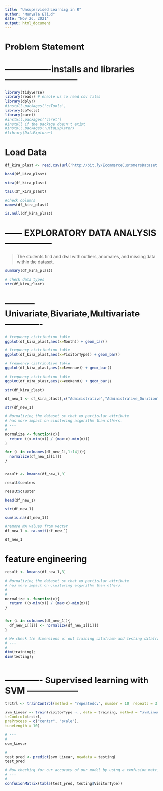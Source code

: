 ```yaml
---
title: "Unsupervised Learning in R"
author: "Munyala Eliud"
date: "Nov 26, 2021"
output: html_document
---
```


# Problem Statement


# ----------------installs and libraries--------------------------
```r

library(tidyverse)
library(readr) # enable us to read csv files
library(dplyr)
#install.packages('caTools')
library(caTools)
library(caret)
#install.packages('caret')
#Install if the package doesn't exist 
#install.packages('DataExplorer) 
#library(DataExplorer)

```

# Load Data
```r

df_kira_plast <- read.csv(url('http://bit.ly/EcommerceCustomersDataset'))

```


```r
head(df_kira_plast)
```

```r
view(df_kira_plast)
```

```r
tail(df_kira_plast)
```

```r
#check columns
names(df_kira_plast)

```

```r
is.null(df_kira_plast)
```


# ------ EXPLORATORY DATA ANALYSIS -----------------

> The students find and deal with outliers, anomalies, and missing data within the dataset. 

```r
summary(df_kira_plast)
```

```r
# check data types
str(df_kira_plast)
```


# ----------- Univariate,Bivariate,Multivariate -------------

```r
# frequency distribution table
ggplot(df_kira_plast,aes(x=Month)) + geom_bar()

```

```r

# frequency distribution table
ggplot(df_kira_plast,aes(x=VisitorType)) + geom_bar()

```

```r
# frequency distribution table
ggplot(df_kira_plast,aes(x=Revenue)) + geom_bar()
```

```r
# frequency distribution table
ggplot(df_kira_plast,aes(x=Weekend)) + geom_bar()
```


```r
str(df_kira_plast)
```


```r
df_new_1 <- df_kira_plast[,c("Administrative","Administrative_Duration","Informational","Informational_Duration","ProductRelated","ProductRelated_Duration","BounceRates"     ,"ExitRates","PageValues","SpecialDay","OperatingSystems","Browser","Region","TrafficType","VisitorType")]

```


```r
str(df_new_1)
```

```r


# Normalizing the dataset so that no particular attribute 
# has more impact on clustering algorithm than others.
# ---
# 
normalize <- function(x){
  return ((x-min(x)) / (max(x)-min(x)))
}

for (i in colnames(df_new_1[,1:14])){
  normalize(df_new_1[[i]])
}
```


```r

```


```r
result <- kmeans(df_new_1,3)
```

```r
result$centers
```

```r
result$cluster
```

```r
head(df_new_1)
```

```r

str(df_new_1)
```

```r
sum(is.na(df_new_1))
```

```r
#remove NA values from vector
df_new_1 <- na.omit(df_new_1)
```

```r
df_new_1
```

# feature engineering

```r
result <- kmeans(df_new_1,3)
```



```r

# Normalizing the dataset so that no particular attribute 
# has more impact on clustering algorithm than others.
# ---
# 
normalize <- function(x){
  return ((x-min(x)) / (max(x)-min(x)))
}



```

```r

for (i in colnames(df_new_1)){
  df_new_1[[i]] <- normalize(df_new_1[[i]])
}
```



```r
# We check the dimensions of out training dataframe and testing dataframe
# ---
# 
dim(training); 
dim(testing);
```



```r

```



# ------------- Supervised learning with SVM ------------------
```r
trctrl <- trainControl(method = "repeatedcv", number = 10, repeats = 3)
```


```r
svm_Linear <- train(VisitorType ~., data = training, method = "svmLinear",
trControl=trctrl,
preProcess = c("center", "scale"),
tuneLength = 10)
```

```r
# ---
# 
svm_Linear
```

```r
# 
test_pred <- predict(svm_Linear, newdata = testing)
test_pred
```

```r
# Now checking for our accuracy of our model by using a confusion matrix 
# ---
# 
confusionMatrix(table(test_pred, testing$VisitorType))
```



